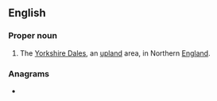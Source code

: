 {{also|dales}}
==English==
{{wikipedia|Yorkshire Dales}}

===Proper noun===
{{head|en|proper noun|g=p|plural only}}

# The [[Yorkshire Dales]], an [[upland]] area, in Northern [[England]].

===Anagrams===
* {{anagrams|en|a=adels|Delas|Slade|deals|desal|lades|lased|leads|seal'd|slade}}

{{cln|en|pluralia tantum}}